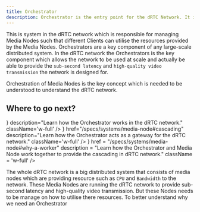```yaml
---
title: Orchestrator
description: Orchestrator is the entry point for the dRTC Network. It is responsible for managing the network's nodes and facilitating communication between them.
---
```



This is system in the dRTC network which is responsible for managing Media Nodes such that different Clients can utilise the resources provided by the Media Nodes.
Orchestrators are a key component of any large-scale distributed system. In the dRTC network the Orchestrators is the key component which allows the network
to be used at scale and actually be able to provide the `sub-second latency` and `high-quality video transmission` the network is designed for.

<Callout>
    Orchestration of Media Nodes is the key concept which is needed to be understood to understand the dRTC network.
</Callout>

## Where to go next?
<Cards className='w-full' >
  <Card
    title="Why we need Orchestration?"
    href="/specs/systems/media-node#architecture"
    icon={<Package />}
    description="Learn how the Orchestrator works in the dRTC network."
    className='w-full'
  />
  <Card
    title="Orchestrator as a Gateway"
    icon={<FastForward />}
    href="/specs/systems/media-node#cascading"
    description="Learn how the Orchestrator acts as a gateway for the dRTC network."
    className='w-full'
  />
  <Card 
    title = "Cascading and Orchestrator"
    icon = {<Cpu />}
    href = "/specs/systems/media-node#why-a-worker"
    description = "Learn how the Orchestrator and Media Node work together to provide the cascading in dRTC network."
    className = 'w-full'
  />
</Cards>


The whole dRTC network is a big distributed system that consists of media nodes which are providing resource such as `CPU` and `Bandwidth` to the network.
These Media Nodes are running the dRTC network to provide sub-second latency and high-quality video transmission. But these Nodes needs to be manage on how to
utilise there resources. To better understand why we need an Orchestrator 
